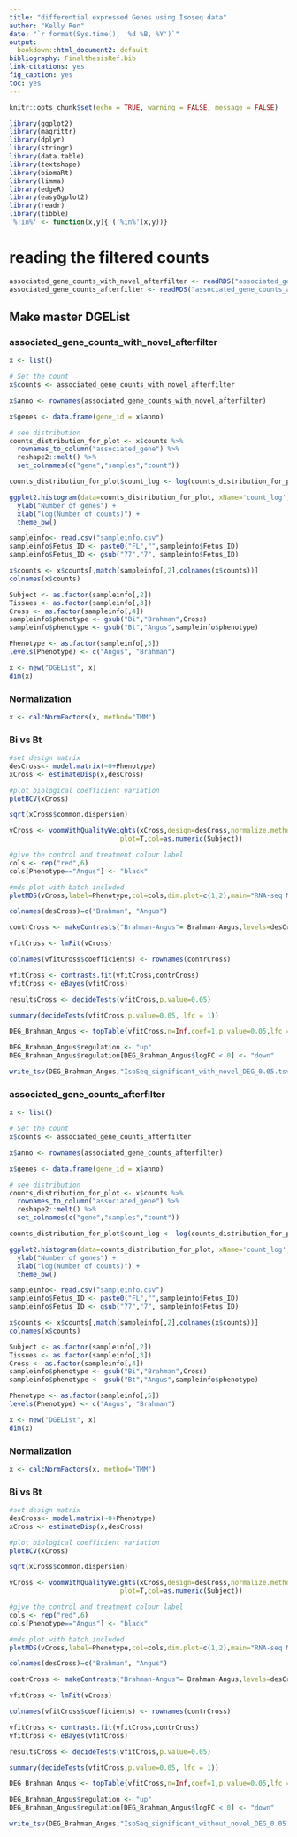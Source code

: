 ```yaml
---
title: "differential expressed Genes using Isoseq data"
author: "Kelly Ren"
date: "`r format(Sys.time(), '%d %B, %Y')`"
output:
  bookdown::html_document2: default
bibliography: FinalthesisRef.bib
link-citations: yes
fig_caption: yes
toc: yes
---
```


```r
knitr::opts_chunk$set(echo = TRUE, warning = FALSE, message = FALSE)
```

```r
library(ggplot2)
library(magrittr)
library(dplyr)
library(stringr)
library(data.table)
library(textshape)
library(biomaRt)
library(limma)
library(edgeR)
library(easyGgplot2)
library(readr)
library(tibble)
'%!in%' <- function(x,y){!('%in%'(x,y))}
```

# reading the filtered counts

```r
associated_gene_counts_with_novel_afterfilter <- readRDS("associated_gene_counts_with_novel_afterfilter.rds")
associated_gene_counts_afterfilter <- readRDS("associated_gene_counts_afterfilter.rds")
```

## Make master DGEList 
### associated_gene_counts_with_novel_afterfilter
```r
x <- list()

# Set the count
x$counts <- associated_gene_counts_with_novel_afterfilter

x$anno <- rownames(associated_gene_counts_with_novel_afterfilter)

x$genes <- data.frame(gene_id = x$anno)
```

```r
# see distribution
counts_distribution_for_plot <- x$counts %>%
  rownames_to_column("associated_gene") %>%
  reshape2::melt() %>%
  set_colnames(c("gene","samples","count"))

counts_distribution_for_plot$count_log <- log(counts_distribution_for_plot$count)

ggplot2.histogram(data=counts_distribution_for_plot, xName='count_log', groupName='samples') +
  ylab("Number of genes") + 
  xlab("log(Number of counts)") + 
  theme_bw()
```

```r
sampleinfo<- read.csv("sampleinfo.csv")
sampleinfo$Fetus_ID <- paste0("FL","",sampleinfo$Fetus_ID)
sampleinfo$Fetus_ID <- gsub("77","7", sampleinfo$Fetus_ID)
```

```r
x$counts <- x$counts[,match(sampleinfo[,2],colnames(x$counts))]
colnames(x$counts)

Subject <- as.factor(sampleinfo[,2])
Tissues <- as.factor(sampleinfo[,3])
Cross <- as.factor(sampleinfo[,4])
sampleinfo$phenotype <- gsub("Bi","Brahman",Cross)
sampleinfo$phenotype <- gsub("Bt","Angus",sampleinfo$phenotype)

Phenotype <- as.factor(sampleinfo[,5])
levels(Phenotype) <- c("Angus", "Brahman")

x <- new("DGEList", x)
dim(x)
```

### Normalization 

```r
x <- calcNormFactors(x, method="TMM")
```

### Bi vs Bt
```r
#set design matrix
desCross<- model.matrix(~0+Phenotype)
xCross <- estimateDisp(x,desCross)

#plot biological coefficient variation
plotBCV(xCross)

sqrt(xCross$common.dispersion)

vCross <- voomWithQualityWeights(xCross,design=desCross,normalize.method = "none",
                            plot=T,col=as.numeric(Subject))

#give the control and treatment colour label
cols <- rep("red",6)
cols[Phenotype=="Angus"] <- "black"

#mds plot with batch included
plotMDS(vCross,label=Phenotype,col=cols,dim.plot=c(1,2),main="RNA-seq MDSplot")

colnames(desCross)=c("Brahman", "Angus")

contrCross <- makeContrasts("Brahman-Angus"= Brahman-Angus,levels=desCross)

vfitCross <- lmFit(vCross)

colnames(vfitCross$coefficients) <- rownames(contrCross)

vfitCross <- contrasts.fit(vfitCross,contrCross)
vfitCross <- eBayes(vfitCross)

resultsCross <- decideTests(vfitCross,p.value=0.05)

summary(decideTests(vfitCross,p.value=0.05, lfc = 1))

DEG_Brahman_Angus <- topTable(vfitCross,n=Inf,coef=1,p.value=0.05,lfc = 1,adjust.method="fdr")

DEG_Brahman_Angus$regulation <- "up"
DEG_Brahman_Angus$regulation[DEG_Brahman_Angus$logFC < 0] <- "down"
```

```r
write_tsv(DEG_Brahman_Angus,"IsoSeq_significant_with_novel_DEG_0.05.tsv")
```

### associated_gene_counts_afterfilter
```r
x <- list()

# Set the count
x$counts <- associated_gene_counts_afterfilter

x$anno <- rownames(associated_gene_counts_afterfilter)

x$genes <- data.frame(gene_id = x$anno)
```

```r
# see distribution
counts_distribution_for_plot <- x$counts %>%
  rownames_to_column("associated_gene") %>%
  reshape2::melt() %>%
  set_colnames(c("gene","samples","count"))

counts_distribution_for_plot$count_log <- log(counts_distribution_for_plot$count)

ggplot2.histogram(data=counts_distribution_for_plot, xName='count_log', groupName='samples') +
  ylab("Number of genes") + 
  xlab("log(Number of counts)") + 
  theme_bw()
```

```r
sampleinfo<- read.csv("sampleinfo.csv")
sampleinfo$Fetus_ID <- paste0("FL","",sampleinfo$Fetus_ID)
sampleinfo$Fetus_ID <- gsub("77","7", sampleinfo$Fetus_ID)
```

```r
x$counts <- x$counts[,match(sampleinfo[,2],colnames(x$counts))]
colnames(x$counts)

Subject <- as.factor(sampleinfo[,2])
Tissues <- as.factor(sampleinfo[,3])
Cross <- as.factor(sampleinfo[,4])
sampleinfo$phenotype <- gsub("Bi","Brahman",Cross)
sampleinfo$phenotype <- gsub("Bt","Angus",sampleinfo$phenotype)

Phenotype <- as.factor(sampleinfo[,5])
levels(Phenotype) <- c("Angus", "Brahman")

x <- new("DGEList", x)
dim(x)
```

### Normalization 

```r
x <- calcNormFactors(x, method="TMM")
```

### Bi vs Bt
```r
#set design matrix
desCross<- model.matrix(~0+Phenotype)
xCross <- estimateDisp(x,desCross)

#plot biological coefficient variation
plotBCV(xCross)

sqrt(xCross$common.dispersion)

vCross <- voomWithQualityWeights(xCross,design=desCross,normalize.method = "none",
                            plot=T,col=as.numeric(Subject))

#give the control and treatment colour label
cols <- rep("red",6)
cols[Phenotype=="Angus"] <- "black"

#mds plot with batch included
plotMDS(vCross,label=Phenotype,col=cols,dim.plot=c(1,2),main="RNA-seq MDSplot")

colnames(desCross)=c("Brahman", "Angus")

contrCross <- makeContrasts("Brahman-Angus"= Brahman-Angus,levels=desCross)

vfitCross <- lmFit(vCross)

colnames(vfitCross$coefficients) <- rownames(contrCross)

vfitCross <- contrasts.fit(vfitCross,contrCross)
vfitCross <- eBayes(vfitCross)

resultsCross <- decideTests(vfitCross,p.value=0.05)

summary(decideTests(vfitCross,p.value=0.05, lfc = 1))

DEG_Brahman_Angus <- topTable(vfitCross,n=Inf,coef=1,p.value=0.05,lfc = 1,adjust.method="fdr")

DEG_Brahman_Angus$regulation <- "up"
DEG_Brahman_Angus$regulation[DEG_Brahman_Angus$logFC < 0] <- "down"
```

```r
write_tsv(DEG_Brahman_Angus,"IsoSeq_significant_without_novel_DEG_0.05.tsv")
```
